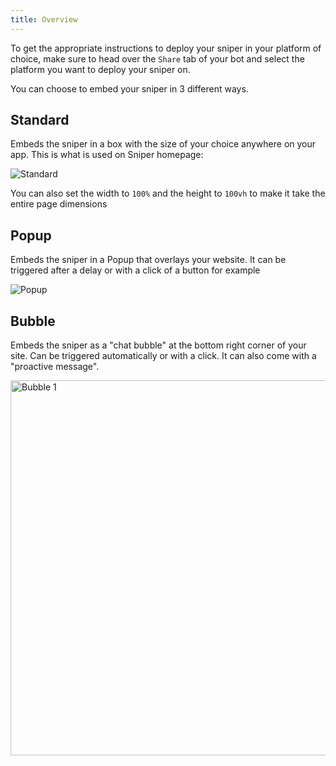 ```yaml
---
title: Overview
---
```


To get the appropriate instructions to deploy your sniper in your platform of choice, make sure to head over the `Share` tab of your bot and select the platform you want to deploy your sniper on.

You can choose to embed your sniper in 3 different ways.

## Standard

Embeds the sniper in a box with the size of your choice anywhere on your app. This is what is used on Sniper homepage:

<Frame>
  <img src="/images/embeddings/standard.png" alt="Standard" />
</Frame>

You can also set the width to `100%` and the height to `100vh` to make it take the entire page dimensions

## Popup

Embeds the sniper in a Popup that overlays your website. It can be triggered after a delay or with a click of a button for example

<Frame>
  <img src="/images/embeddings/popup.png" alt="Popup" />
</Frame>

## Bubble

Embeds the sniper as a "chat bubble" at the bottom right corner of your site. Can be triggered automatically or with a click. It can also come with a "proactive message".

<Frame>
  <img src="/images/embeddings/bubble1.png" alt="Bubble 1" width="600px" />
</Frame>
